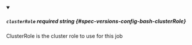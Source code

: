 
<details className="config-field" data-expandable="false" open>
<summary>

##### `clusterRole` <span className="config-field-required" data-required="false">required</span> <span className="config-field-type">string</span> <span className="config-field-default"></span> <span className="config-field-enum"></span> {#spec-versions-config-bash-clusterRole}

ClusterRole is the cluster role to use for this job

</summary>



</details>
